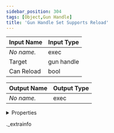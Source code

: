 ```yaml
---
sidebar_position: 304
tags: [Object,Gun Handle]
title: 'Gun Handle Set Supports Reload'
---
```






<IChip uuid="27566004-ad66-4498-91d9-5e29b1f35d2e" />

| Input Name | Input Type |
|-----------|-----------|
| *No name.* | exec |
| Target | gun handle |
| Can Reload | bool |

| Output Name | Output Type |
|-----------|-----------|
| *No name.* | exec |


<details>
  <summary>Properties</summary>
  <div>
    <div>
    <table>
      <thead>
        <tr>
          <th>Room availability:</th>
          <th>Available everywhere</th>
        </tr>
        <tr>
          <th>Is beta required?</th>
          <th>No</th>
        </tr>
        <tr>
          <th>Is this chip a trolling risk?</th>
          <th>No</th>
        </tr>
        <tr>
          <th>Is this chip a role assignment risk?</th>
          <th>No</th>
        </tr>
        <tr>
          <th>Chip UUID</th>
          <th>27566004-ad66-4498-91d9-5e29b1f35d2e</th>
        </tr>
      </thead>
    </table>
    </div>
  </div>
</details>

._extrainfo